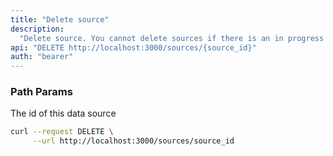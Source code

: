 ```yaml
---
title: "Delete source"
description:
  "Delete source. You cannot delete sources if there is an in progress transfer."
api: "DELETE http://localhost:3000/sources/{source_id}"
auth: "bearer"
---
```


### Path Params

<ParamField path="source_id" type="string" required>
  The id of this data source
</ParamField>

<RequestExample>

```bash Example Request
curl --request DELETE \
     --url http://localhost:3000/sources/source_id
```

</RequestExample>
